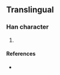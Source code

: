 {{character info/new}}
==Translingual==

===Han character===
{{Han char|rn=86|rad=火|as=06|sn=10|four=|canj=FTK|ids=⿰火关}}

# {{defn|Han|sort=火06}}

====References====
* {{Han ref|kx=0671.081|hdz=32200.201|uh=70EA|ud=28906}}
